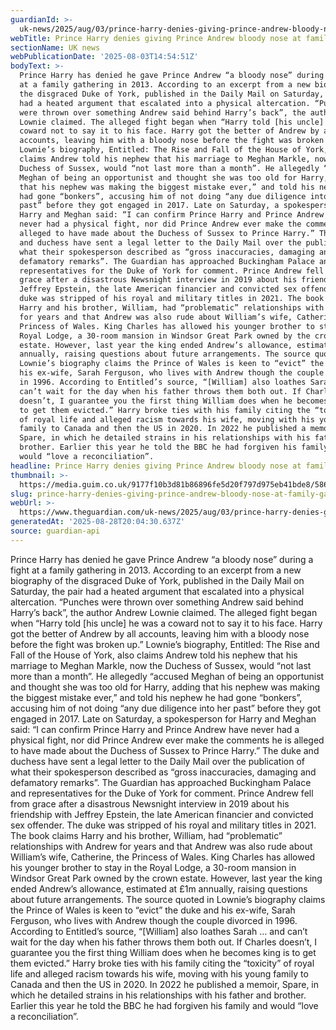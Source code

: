 ```yaml
---
guardianId: >-
  uk-news/2025/aug/03/prince-harry-denies-giving-prince-andrew-bloody-nose-at-family-gathering
webTitle: Prince Harry denies giving Prince Andrew bloody nose at family gathering
sectionName: UK news
webPublicationDate: '2025-08-03T14:54:51Z'
bodyText: >-
  Prince Harry has denied he gave Prince Andrew “a bloody nose” during a fight
  at a family gathering in 2013. According to an excerpt from a new biography of
  the disgraced Duke of York, published in the Daily Mail on Saturday, the pair
  had a heated argument that escalated into a physical altercation. “Punches
  were thrown over something Andrew said behind Harry’s back”, the author Andrew
  Lownie claimed. The alleged fight began when “Harry told [his uncle] he was a
  coward not to say it to his face. Harry got the better of Andrew by all
  accounts, leaving him with a bloody nose before the fight was broken up.”
  Lownie’s biography, Entitled: The Rise and Fall of the House of York, also
  claims Andrew told his nephew that his marriage to Meghan Markle, now the
  Duchess of Sussex, would “not last more than a month”. He allegedly “accused
  Meghan of being an opportunist and thought she was too old for Harry, adding
  that his nephew was making the biggest mistake ever,” and told his nephew he
  had gone “bonkers”, accusing him of not doing “any due diligence into her
  past” before they got engaged in 2017. Late on Saturday, a spokesperson for
  Harry and Meghan said: “I can confirm Prince Harry and Prince Andrew have
  never had a physical fight, nor did Prince Andrew ever make the comments he is
  alleged to have made about the Duchess of Sussex to Prince Harry.” The duke
  and duchess have sent a legal letter to the Daily Mail over the publication of
  what their spokesperson described as “gross inaccuracies, damaging and
  defamatory remarks”. The Guardian has approached Buckingham Palace and
  representatives for the Duke of York for comment. Prince Andrew fell from
  grace after a disastrous Newsnight interview in 2019 about his friendship with
  Jeffrey Epstein, the late American financier and convicted sex offender. The
  duke was stripped of his royal and military titles in 2021. The book claims
  Harry and his brother, William, had “problematic” relationships with Andrew
  for years and that Andrew was also rude about William’s wife, Catherine, the
  Princess of Wales. King Charles has allowed his younger brother to stay in the
  Royal Lodge, a 30-room mansion in Windsor Great Park owned by the crown
  estate. However, last year the king ended Andrew’s allowance, estimated at £1m
  annually, raising questions about future arrangements. The source quoted in
  Lownie’s biography claims the Prince of Wales is keen to “evict” the duke and
  his ex-wife, Sarah Ferguson, who lives with Andrew though the couple divorced
  in 1996. According to Entitled’s source, “[William] also loathes Sarah … and
  can’t wait for the day when his father throws them both out. If Charles
  doesn’t, I guarantee you the first thing William does when he becomes king is
  to get them evicted.” Harry broke ties with his family citing the “toxicity”
  of royal life and alleged racism towards his wife, moving with his young
  family to Canada and then the US in 2020. In 2022 he published a memoir,
  Spare, in which he detailed strains in his relationships with his father and
  brother. Earlier this year he told the BBC he had forgiven his family and
  would “love a reconciliation”.
headline: Prince Harry denies giving Prince Andrew bloody nose at family gathering
thumbnail: >-
  https://media.guim.co.uk/9177f10b3d81b86896fe5d20f797d975eb41bde8/586_0_5925_4741/500.jpg
slug: prince-harry-denies-giving-prince-andrew-bloody-nose-at-family-gathering
webUrl: >-
  https://www.theguardian.com/uk-news/2025/aug/03/prince-harry-denies-giving-prince-andrew-bloody-nose-at-family-gathering
generatedAt: '2025-08-28T20:04:30.637Z'
source: guardian-api
---
```

Prince Harry has denied he gave Prince Andrew “a bloody nose” during a fight at a family gathering in 2013. According to an excerpt from a new biography of the disgraced Duke of York, published in the Daily Mail on Saturday, the pair had a heated argument that escalated into a physical altercation. “Punches were thrown over something Andrew said behind Harry’s back”, the author Andrew Lownie claimed. The alleged fight began when “Harry told [his uncle] he was a coward not to say it to his face. Harry got the better of Andrew by all accounts, leaving him with a bloody nose before the fight was broken up.” Lownie’s biography, Entitled: The Rise and Fall of the House of York, also claims Andrew told his nephew that his marriage to Meghan Markle, now the Duchess of Sussex, would “not last more than a month”. He allegedly “accused Meghan of being an opportunist and thought she was too old for Harry, adding that his nephew was making the biggest mistake ever,” and told his nephew he had gone “bonkers”, accusing him of not doing “any due diligence into her past” before they got engaged in 2017. Late on Saturday, a spokesperson for Harry and Meghan said: “I can confirm Prince Harry and Prince Andrew have never had a physical fight, nor did Prince Andrew ever make the comments he is alleged to have made about the Duchess of Sussex to Prince Harry.” The duke and duchess have sent a legal letter to the Daily Mail over the publication of what their spokesperson described as “gross inaccuracies, damaging and defamatory remarks”. The Guardian has approached Buckingham Palace and representatives for the Duke of York for comment. Prince Andrew fell from grace after a disastrous Newsnight interview in 2019 about his friendship with Jeffrey Epstein, the late American financier and convicted sex offender. The duke was stripped of his royal and military titles in 2021. The book claims Harry and his brother, William, had “problematic” relationships with Andrew for years and that Andrew was also rude about William’s wife, Catherine, the Princess of Wales. King Charles has allowed his younger brother to stay in the Royal Lodge, a 30-room mansion in Windsor Great Park owned by the crown estate. However, last year the king ended Andrew’s allowance, estimated at £1m annually, raising questions about future arrangements. The source quoted in Lownie’s biography claims the Prince of Wales is keen to “evict” the duke and his ex-wife, Sarah Ferguson, who lives with Andrew though the couple divorced in 1996. According to Entitled’s source, “[William] also loathes Sarah … and can’t wait for the day when his father throws them both out. If Charles doesn’t, I guarantee you the first thing William does when he becomes king is to get them evicted.” Harry broke ties with his family citing the “toxicity” of royal life and alleged racism towards his wife, moving with his young family to Canada and then the US in 2020. In 2022 he published a memoir, Spare, in which he detailed strains in his relationships with his father and brother. Earlier this year he told the BBC he had forgiven his family and would “love a reconciliation”.
